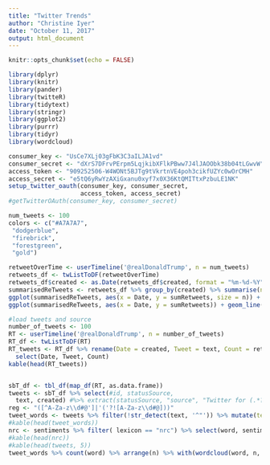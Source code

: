 ```yaml
---
title: "Twitter Trends"
author: "Christine Iyer"
date: "October 11, 2017"
output: html_document
---
```


```r
knitr::opts_chunk$set(echo = FALSE)
```


```r
library(dplyr)
library(knitr)
library(pander)
library(twitteR)
library(tidytext)
library(stringr)
library(ggplot2)
library(purrr)
library(tidyr)
library(wordcloud)
```





```r
consumer_key <- "UsCe7XLj03gFbK3C3aILJA1vd"
consumer_secret <- "dXrS7DFrvPErpm5LqjkibXFlkPBww7J4lJAOObk38b04tLGwvW"
access_token <- "909252506-W4WONt5BJTg9tVkrtnVE4poh3cikfUZYc0wOrCMH"
access_secret <- "e5tQ6yRwYzAXiGxanu0xyf7x0X36KtQMITtxPzbuLE1NK"
setup_twitter_oauth(consumer_key, consumer_secret,
                    access_token, access_secret)
#getTwitterOAuth(consumer_key, consumer_secret)

num_tweets <- 100
colors <- c("#A7A7A7",
 "dodgerblue",
 "firebrick",
 "forestgreen",
 "gold")


```


```r
retweetOverTime <- userTimeline('@realDonaldTrump', n = num_tweets)
retweets_df <- twListToDF(retweetOverTime)
retweets_df$created <- as.Date(retweets_df$created, format = "%m-%d-%Y")
summarisedReTweets <- retweets_df %>% group_by(created) %>% summarise(n = n(), sumRetweets = sum(retweetCount)) %>% rename(Date = created)
ggplot(summarisedReTweets, aes(x = Date, y = sumRetweets, size = n)) + geom_point() + theme_bw()
ggplot(summarisedReTweets, aes(x = Date, y = sumRetweets)) + geom_line()+theme_bw()
```


```r
#load tweets and source 
number_of_tweets <- 100
RT <- userTimeline('@realDonaldTrump', n = number_of_tweets)
RT_df <- twListToDF(RT)
RT_tweets <- RT_df %>% rename(Date = created, Tweet = text, Count = retweetCount) %>% 
  select(Date, Tweet, Count)
kable(head(RT_tweets))


sbT_df <- tbl_df(map_df(RT, as.data.frame))
tweets <- sbT_df %>% select(#id, statusSource,
  text, created) #%>% extract(statusSource, "source", "Twitter for (.*?)<")
reg <- "([^A-Za-z\\d#@']|'('?![A-Za-z\\d#@]))"
tweet_words <- tweets %>% filter(!str_detect(text, '^"')) %>% mutate(text = str_replace_all(text, "https://t.co/[A-Za-z\\d]+|&amp;", "")) %>% unnest_tokens(word, text, token = "regex", pattern = reg) %>% filter (!word %in% stop_words$word, str_detect(word, "[a-z]"))
#kable(head(tweet_words))
nrc <- sentiments %>% filter( lexicon == "nrc") %>% select(word, sentiment)
#kable(head(nrc))
#kable(head(tweets, 5))
tweet_words %>% count(word) %>% arrange(n) %>% with(wordcloud(word, n, max.words = 100, scale=c(5,.5),min.freq=5, random.order=FALSE, rot.per=.15, colors=brewer.pal(9,"Blues")))
```


